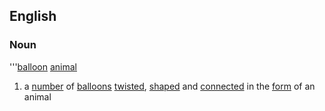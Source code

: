 ==English==
===Noun===
{{wikipedia}}
'''[[balloon]] [[animal]]
# a [[number]] of [[balloon]]s [[twist]]ed, [[shape]]d and [[connect]]ed in the [[form]] of an animal